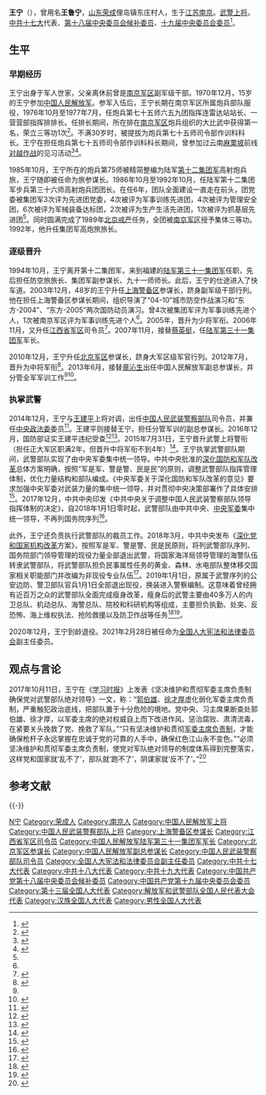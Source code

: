 {{Otheruses|王宁|other=同名或類似名的其它條目描述}}
{{Infobox Officeholder
|name = 王宁
|honorific-suffix=[[上将|上将]]
|image=Wang Ning meeting with Gen. Ray Odierno.jpg
|width = 200px
|圖像說明 = 
|office1       = [[中国人民武装警察部队|中国人民武装警察部队]]司令员
|term_start1   = 2014年12月
|term_end1     = 2020年12月
|predecessor1  = [[王建平|王建平]]
|successor1    = [[王春宁|王春宁]]
|1blankname1=军委主席
|1namedata1=[[习近平|习近平]]
|2blankname1=政治委员
|2namedata1=[[孙思敬|孙思敬]]{{to}}[[朱生岭|朱生岭]]{{to}}[[安兆庆|安兆庆]]
|office2       = [[中国人民解放军副总参谋长|中国人民解放军副总参谋长]]（分管军训）
|term_start2   = 2013年6月
|term_end2     = 2014年12月
|predecessor2  = [[孙建国_(上将)|孙建国]]
|successor2    = [[王建平|王建平]]
|1blankname2=总参谋长
|1namedata2=[[房峰辉|房峰辉]]
|office3       = [[中国人民解放军北京军区|中国人民解放军北京军区]]参谋长
|term_start3   = 2010年12月
|term_end3     = 2013年6月
|predecessor3  = [[张宝书|张宝书]]
|successor3    = [[白建军|白建军]]
|1blankname3=司令员
|1namedata3=[[房峰辉|房峰辉]]{{to}}[[张仕波|张仕波]]
|原名 = 
|其他姓名 = 王鲁宁
|foreign_names =
|english_names =
|Sex = 男
|籍贯 = [[山东省|山东省]][[荣成市|荣成市]]俚岛镇东庄村
|date of birth = {{Birth year and age|1955|8}}
|place of birth = {{PRC}}[[江苏省|江苏省]][[南京市|南京市]]
|date of death = 
|place of death = 
|nationality = {{PRC}}
|party = {{CPC}}
|rank = [[File:PLA_General.svg|15px]] [[中国人民武装警察部队上将|中国人民武装警察部队上将]]（2015年）
|配偶 = 
|父母 = 
|子女 = 
|educate =
|效忠    = {{CPC}}
|服務    = [[中国人民解放军|中国人民解放军]]<br />[[中国人民武装警察部队|中国人民武装警察部队]]
|服役期間 = 1970年—2020年
|階級    = 
|隊      = 
|戰爭    = [[两山战役|两山战役]]见习
|獲獎    = 
|著作    =
}}

'''王宁'''（{{bd|1955年|8月||}}），曾用名'''王鲁宁'''，[[山东省|山东]][[荣成市|荣成]]俚岛镇东庄村人，生于[[江苏省|江苏]][[南京市|南京]]。[[中国人民武装警察部队警衔|武警上将]]。[[中国共产党第十七次全国代表大会|中共十七大]]代表、[[中国共产党第十八届中央委员会候补委员列表|第十八届中央委员会候补委员]]、[[中国共产党第十九届中央委员会委员|十九届中央委员会委员]]<ref name=ifengwn>{{Cite web|url=http://renwuku.news.ifeng.com/index/detail/359/wangning|title=王宁|author=|date=|publisher=凤凰网|language=|accessdate=2017-04-28|quote=|deadurl=yes|archiveurl=https://web.archive.org/web/20170429000105/http://renwuku.news.ifeng.com/index/detail/359/wangning|archivedate=2017-04-29}}</ref>。

==生平==
=== 早期经历 ===
王宁出身于军人世家，父亲离休前曾是[[南京军区|南京军区]]副军级干部。1970年12月，15岁的王宁参加[[中国人民解放军|中国人民解放军]]。参军入伍后，王宁长期在南京军区所属炮兵部队服役，1976年10月至1977年7月，任炮兵第七十五师六五九团指挥连雷达站站长、一营营部指挥排排长。任排长期间，所在排在[[南京军区|南京军区]]炮兵组织的大比武中获得第一名，荣立三等功1次<ref name="央视2018">{{cite web |title=接过习近平授旗的这位上将是谁？ |url=http://news.cctv.com/2018/01/10/ARTIRF3M9cg79e9KD7Xuvh8P180110.shtml |website=央视网 |accessdate=2019-01-08 |date=2018-01-10 |archive-url=https://web.archive.org/web/20190108201244/http://news.cctv.com/2018/01/10/ARTIRF3M9cg79e9KD7Xuvh8P180110.shtml |archive-date=2019-01-08 |dead-url=no }}</ref>。不满30岁时，被提拔为炮兵第七十五师司令部作训科科长。王宁在担任炮兵第七十五师司令部作训科科长期间，曾参加过云南[[麻栗坡|麻栗坡]]前线[[两山战役|对越作战]]的见习活动<ref>{{cite web |author1=马莉 |author2=卢荡 |title=除了陆军司令李作成，还有谁真正上过战场？ |url=https://news.qq.com/a/20160102/019748.htm |website=腾讯 |accessdate=2019-01-08 |date=2016-01-02 |archive-url=https://web.archive.org/web/20190109011809/https://news.qq.com/a/20160102/019748.htm |archive-date=2019-01-09 |dead-url=no }}</ref><ref>{{cite web |author1=许腾飞 |title=习近平颁发命令状的21位上将现任何职？ |url=http://www.bjnews.com.cn/news/2016/07/28/411608.html |website=新京报网 |accessdate=2019-01-08 |date=2016-07-28 |archive-url=https://web.archive.org/web/20190108203141/http://www.bjnews.com.cn/news/2016/07/28/411608.html |archive-date=2019-01-08 |dead-url=no }}</ref>。

1985年10月，王宁所在的炮兵第75师被精简整编为陆军[[中国人民解放军陆军第七十一集团军|第十二集团军]]高射炮兵旅，王宁随即被任命为旅参谋长。1986年10月至1992年10月，任陆军第十二集团军步兵第三十六师高射炮兵团团长。在任6年，团队全面建设一直走在前头，团党委被集团军3次评为先进团党委，4次被评为军事训练先进团，4次被评为管理安全团，6次被评为军械装备达标团，2次被评为生产生活先进团，1次被评为抓基层先进团<ref name="央视2018" />。同时圆满完成了1989年[[六四清场|北京戒严]]任务，全团被[[中国人民解放军南京军区|南京军区]]授予集体三等功。1992年，他升任集团军高炮旅旅长。

=== 逐级晋升 ===
1994年10月，王宁离开第十二集团军，来到福建的[[中国人民解放军陆军第七十三集团军|陆军第三十一集团军]]任职，先后担任防空旅旅长、集团军副参谋长、九十一师师长。此后，王宁的仕途进入了快车道。2003年12月，48岁的王宁升任[[中国人民解放军上海警备区|上海警备区]]参谋长，跻身副军级干部行列。他在担任上海警备区参谋长期间，组织导演了“04-10”城市防空作战演习和“东方-2004”、“东方-2005”两次国防动员演习。曾4次被集团军评为军事训练先进个人，1次被南京军区评为军事训练先进个人<ref name="央视2018" />。2005年，晋升为少将军衔。2006年11月，又升任[[中国人民解放军江西省军区|江西省军区]]司令员<ref>{{cite book|author1=吴新雄|title=江西年鉴 2009|date=2009|publisher=北京：中华书局|isbn=978-7-101-07192-4|pages=125}}</ref>。2007年11月，接替[[蔡英挺|蔡英挺]]，任[[中国人民解放军陆军第七十三集团军|陆军第三十一集团军]]军长。

2010年12月，王宁升任[[中国人民解放军北京军区|北京军区]]参谋长，跻身大军区级军官行列。2012年7月，晋升为中将军衔<ref>{{cite news|url=http://www.usqiaobao.com/2012-08/20/content_1532950.htm|title=中国解放军和武警部队今年共晋升22中将|author=|date=2012-08-20|work=|newspaper=[[大公报|大公报]]|accessdate=2012-11-05|deadurl=yes|archiveurl=https://archive.is/20121204175656/http://www.usqiaobao.com/2012-08/20/content_1532950.htm|archivedate=2012-12-04}}</ref>。2013年6月，接替[[章沁生|章沁生]]出任中国人民解放军副总参谋长，并分管全军军训工作<ref name=ifengwn/><ref>{{cite news|url=|title=中共中央、中共中央军委决定调整北京军区领导班子部分成员|author=|date=2010-12-31|work=[[战友报|战友报]]|publisher=[[北京军区|北京军区]]|accessdate=2010-12-31}}</ref>。

=== 执掌武警 ===
2014年12月，王宁与[[王建平|王建平]]上将对调，出任[[中国人民武装警察部队|中国人民武装警察部队]]司令员，并兼任[[中央政法委|中央政法委]]委员<ref>{{cite news|url=http://news.takungpao.com/mainland/topnews/2014-12/2869552.html|title=解放军高层调动大幕拉开 五正大军区级将领履新|author=|date=2014-12-25|work=大公报|publisher=|accessdate=2014-12-25|archive-url=https://web.archive.org/web/20141225005047/http://news.takungpao.com/mainland/topnews/2014-12/2869552.html|archive-date=2014-12-25|dead-url=no}}</ref>。王建平则接替王宁，担任分管军训的副总参谋长。2016年12月，国防部证实王建平违纪受查<ref>{{cite news |title = 副总参谋长王建平任全军军训监察领导小组组长 |url = http://news.sohu.com/20150125/n408049098.shtml |accessdate = 2015-01-25 |publisher = 搜狐网 |archive-url = https://web.archive.org/web/20150628204746/http://news.sohu.com/20150125/n408049098.shtml |archive-date = 2015-06-28 |dead-url = no }}</ref><ref>{{Cite web|url=http://www.mod.gov.cn/info/2016-12/29/content_4768558.htm|title=王建平涉嫌受贿犯罪，军事检察机关已立案侦查|accessdate=2016-12-29|date=2016-12-29|publisher=中华人民共和国国防部|archive-url=https://web.archive.org/web/20161229171418/http://www.mod.gov.cn/info/2016-12/29/content_4768558.htm|archive-date=2016-12-29|dead-url=no}}</ref>。2015年7月31日，王宁晋升武警上将警衔（担任正大军区职满2年，但晋升中将军衔不到4年）<ref>{{cite web|url=http://news.163.com/15/0731/18/AVSE9V3M0001124J.html|title=中央军委在北京举行晋升上将军衔警衔仪式|accessdate=2015-07-31|author=|date=2015-07-31|publisher=网易|archive-url=https://web.archive.org/web/20150802045934/http://news.163.com/15/0731/18/AVSE9V3M0001124J.html|archive-date=2015-08-02|dead-url=no}}</ref>。王宁执掌武警部队期间，武警部队实现了由中央军委集中统一领导。中共中央批准的[[深化国防和军队改革|深化国防和军队改革]]总体方案明确，按照“军是军、警是警、民是民”的原则，调整武警部队指挥管理体制，优化力量结构和部队编成。《中央军委关于深化国防和军队改革的意见》要求加强中央军委对武装力量的集中统一领导，并对贯彻中央决策部署作了具体安排<ref name=wangning>{{Cite web|url=http://www.thepaper.cn/newsDetail_forward_1875340|title=武警部队调整部队部署和兵力调动使用制度：由中央军委作规定|date=2017-11-22|publisher=澎湃新闻|access-date=2019-01-10|archive-url=https://web.archive.org/web/20181127193433/http://www.thepaper.cn/newsDetail_forward_1875340|archive-date=2018-11-27|dead-url=no}}</ref>。2017年12月，中共中央印发《中共中央关于调整中国人民武装警察部队领导指挥体制的决定》，自2018年1月1日零时起，武警部队由中共中央、[[中央军事委员会|中央军委]]集中统一领导，不再列国务院序列<ref>{{Cite web|url=http://news.sina.com.cn/c/2017-12-27/doc-ifyqcsft7249256.shtml|title=武警部队归中央军委建制 不再列国务院序列|date=2017-12-27|publisher=新浪|access-date=2019-01-10|archive-url=https://web.archive.org/web/20181127193528/http://news.sina.com.cn/c/2017-12-27/doc-ifyqcsft7249256.shtml|archive-date=2018-11-27|dead-url=no}}</ref>。

此外，王宁还负责执行武警部队的裁员工作。2018年3月，中共中央发布《[[深化党和国家机构改革|深化党和国家机构改革]]方案》，按照军是军、警是警、民是民原则，将列武警部队序列、国务院部门领导管理的现役力量全部退出武警，将国家海洋局领导管理的海警队伍转隶武警部队，将武警部队担负民事属性任务的黄金、森林、水电部队整体移交国家相关职能部门并改编为非现役专业队伍<ref>{{Cite web|url=http://news.ifeng.com/a/20180321/56927703_0.shtml|title=中共中央印发《深化党和国家机构改革方案》|accessdate=2018-03-21|date=2018-03-21|publisher=凤凰网|archive-date=2018-03-21|archive-url=https://web.archive.org/web/20180321192755/http://news.ifeng.com/a/20180321/56927703_0.shtml|dead-url=no}}</ref>。2019年1月1日，原属于武警序列的公安边防、警卫部队官兵1月1日全部退出现役，换装进入警察编制。这意味着曾经拥有近百万之众的武警部队全面完成瘦身改革，瘦身后的武警主要由40多万人的内卫总队、机动总队、海警总队、院校和科研机构等组成，主要担负执勤、处突、反恐怖、海上维权执法、抢险救援以及防卫作战等任务<ref>{{Cite web|url=http://www.xinhuanet.com/mrdx/2018-06/29/c_137289498.htm|title=组建中国人民武装警察部队海警总队|date=2018-06-29|publisher=新华网|accessdate=2019-01-08|archive-date=2019-01-23|archive-url=https://web.archive.org/web/20190123211925/http://www.xinhuanet.com/mrdx/2018-06/29/c_137289498.htm|dead-url=no}}</ref><ref>{{cite web |author1=于泽远 |title=公安边防和警卫部队退役换装入警完成瘦身 |url=https://www.zaobao.com.sg/news/china/story20190103-920672 |website=联合早报 |accessdate=2019-01-08 |date=2019-01-03 |archive-url=https://web.archive.org/web/20190105002046/https://www.zaobao.com.sg/news/china/story20190103-920672 |archive-date=2019-01-05 |dead-url=no }}</ref>。

2020年12月，王宁到龄退役。2021年2月28日被任命为[[全国人大宪法和法律委员会|全国人大宪法和法律委员会]]副主任委员。

== 观点与言论 ==
{{Wikiquote}}

2017年10月11日，王宁在《[[学习时报|学习时报]]》上发表《坚决维护和贯彻军委主席负责制 确保党对武警部队绝对领导》一文，称：“[[郭伯雄|郭伯雄]]、[[徐才厚|徐才厚]]虚化弱化军委主席负责制，严重触犯政治底线，把部队置于十分危险的境地。党中央、习主席果断查处郭伯雄、徐才厚，以军委主席的绝对权威自上而下改进作风、惩治腐败、肃清流毒，在紧要关头挽救了党、挽救了军队。”“只有坚决维护和贯彻[[军委主席负责制|军委主席负责制]]，才能确保枪杆子永远掌握在忠诚于党的可靠的人手中，确保红色江山永不变色。”“必须坚决维护和贯彻军委主席负责制，使党对军队绝对领导的制度体系得到完整落实，这样党和国家就‘乱不了’，部队就‘跑不了’，阴谋家就‘反不了’。”<ref>{{cite web |author=王宁 |title=坚决维护和贯彻军委主席负责制 确保党对武警部队绝对领导 |url=http://theory.people.com.cn/n1/2017/1011/c40531-29580014.html |website=人民网 |access-date=2019-01-10 |date=2017-10-11 |archive-url=https://web.archive.org/web/20180124184048/http://theory.people.com.cn/n1/2017/1011/c40531-29580014.html |archive-date=2018-01-24 |dead-url=no }}</ref>

== 参考文献 ==
{{Reflist|30em}}

{{-}}
{{start box}}
{{s-mil|pap}}
{{s-before|[[王建平|王建平]]}}
{{s-title|[[中国人民武装警察部队|中国人民武装警察部队]][[司令员|司令员]]（[[正大军区职|正大军区职]]）|2014年12月—2020年12月}}
{{s-after|[[王春宁|王春宁]]}}
{{s-mil|pla}}
{{s-before|[[章沁生|章沁生]]}}
{{s-title|[[中国人民解放军总参谋部|中国人民解放军副总参谋长]]（正大军区职）|2013年7月—2014年12月}} 
{{s-after|[[王建平|王建平]]}}
{{s-before|[[张宝书|张宝书]]}}
{{s-title|[[中国人民解放军北京军区|中国人民解放军北京军区]][[参谋长|参谋长]]（[[副大军区职|副大军区职]]）|2010年12月—2013年7月}} 
{{s-after|[[白建军|白建军]]}}
{{s-before|[[蔡英挺|蔡英挺]]}}
{{s-title|[[中国人民解放军陆军第七十三集团军|中国人民解放军陆军第三十一集团军]][[军长|军长]]（[[正军职|正军职]]）|2007年11月—2010年12月}} 
{{s-after|[[马成效|马成效]]}}
{{s-before|[[郝敬民|郝敬民]]}}
{{s-title|[[中国人民解放军江西省军区|中国人民解放军江西省军区]]司令员（正军职）|2006年11月-2007年11月}} 
{{s-after|[[彭水根|彭水根]]}}
{{end box}}
{{中国人民武装警察部队司令员}}
{{中国人民解放军上将/2015}}
{{中国人民武装警察部队上将}}

{{DEFAULTSORT:Wang}}
[[Category:王姓|N宁]]
[[Category:荣成人|Category:荣成人]]
[[Category:南京人|Category:南京人]]
[[Category:中国人民解放军上将|Category:中国人民解放军上将]]
[[Category:中国人民武装警察部队上将|Category:中国人民武装警察部队上将]]
[[Category:上海警备区参谋长|Category:上海警备区参谋长]]
[[Category:江西省军区司令员|Category:江西省军区司令员]]
[[Category:中国人民解放军陆军第三十一集团军军长|Category:中国人民解放军陆军第三十一集团军军长]]
[[Category:北京军区参谋长|Category:北京军区参谋长]]
[[Category:中国人民解放军副总参谋长|Category:中国人民解放军副总参谋长]]
[[Category:中国人民武装警察部队司令员|Category:中国人民武装警察部队司令员]]
[[Category:全国人大宪法和法律委员会副主任委员|Category:全国人大宪法和法律委员会副主任委员]]
[[Category:中共十七大代表|Category:中共十七大代表]]
[[Category:中共十八大代表|Category:中共十八大代表]]
[[Category:中共十九大代表|Category:中共十九大代表]]
[[Category:中国共产党第十八届中央委员会候补委员|Category:中国共产党第十八届中央委员会候补委员]]
[[Category:中国共产党第十九届中央委员会委员|Category:中国共产党第十九届中央委员会委员]]
[[Category:第十三届全国人大代表|Category:第十三届全国人大代表]]
[[Category:解放军和武警部队全国人民代表大会代表|Category:解放军和武警部队全国人民代表大会代表]]
[[Category:汉族全国人大代表|Category:汉族全国人大代表]]
[[Category:男性全国人大代表|Category:男性全国人大代表]]